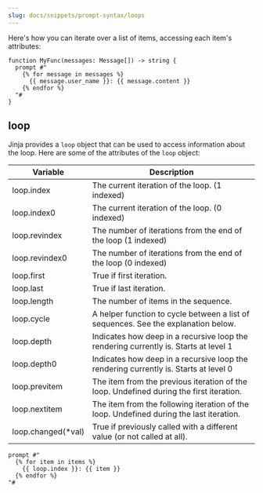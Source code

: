 ```yaml
---
slug: docs/snippets/prompt-syntax/loops
---
```


Here's how you can iterate over a list of items, accessing each item's attributes:

```jinja
function MyFunc(messages: Message[]) -> string {
  prompt #"
    {% for message in messages %}
      {{ message.user_name }}: {{ message.content }}
    {% endfor %}
  "#
}
```

## loop

Jinja provides a `loop` object that can be used to access information about the loop. Here are some of the attributes of the `loop` object:


| Variable         | Description                                                                 |
|------------------|-----------------------------------------------------------------------------|
| loop.index       | The current iteration of the loop. (1 indexed)                              |
| loop.index0      | The current iteration of the loop. (0 indexed)                              |
| loop.revindex    | The number of iterations from the end of the loop (1 indexed)               |
| loop.revindex0   | The number of iterations from the end of the loop (0 indexed)               |
| loop.first       | True if first iteration.                                                    |
| loop.last        | True if last iteration.                                                     |
| loop.length      | The number of items in the sequence.                                        |
| loop.cycle       | A helper function to cycle between a list of sequences. See the explanation below. |
| loop.depth       | Indicates how deep in a recursive loop the rendering currently is. Starts at level 1 |
| loop.depth0      | Indicates how deep in a recursive loop the rendering currently is. Starts at level 0 |
| loop.previtem    | The item from the previous iteration of the loop. Undefined during the first iteration. |
| loop.nextitem    | The item from the following iteration of the loop. Undefined during the last iteration. |
| loop.changed(*val) | True if previously called with a different value (or not called at all).  |

```jinja2
prompt #"
  {% for item in items %}
    {{ loop.index }}: {{ item }}
  {% endfor %}
"#
```